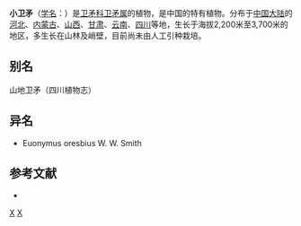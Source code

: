 {{Speciesbox 
| taxon = Euonymus nanoides
| authority = Loes. et Rehd.
}}
'''小卫矛'''（[[学名|学名]]：{{lang|la|''Euonymus nanoides''}}）是[[卫矛科|卫矛科]][[卫矛属|卫矛属]]的植物，是中国的特有植物。分布于[[中国大陆|中国大陆]]的[[河北|河北]]、[[内蒙古|内蒙古]]、[[山西|山西]]、[[甘肃|甘肃]]、[[云南|云南]]、[[四川|四川]]等地，生长于海拔2,200米至3,700米的地区，多生长在山林及峭壁，目前尚未由人工引种栽培。

== 别名 ==
山地卫矛（四川植物志）

== 异名 ==
* Euonymus oresbius W. W. Smith

== 参考文献 ==
<div class="references-small">
* {{cite web| url =http://www.bioinfo.cn/db05/KmzwSpecies.php?action=view&id=3060| title =小卫矛| work =《中国高等植物数据库全库》| publisher =中国科学院微生物研究所| author =昆明植物研究所| accessdate =2009-02-23| deadurl =yes| archiveurl =https://web.archive.org/web/20160305000454/http://www.bioinfo.cn/db05/KmzwSpecies.php?action=view&id=3060| archivedate =2016-03-05}}
</div>
{{Taxonbar|from=Q10957994}}

[[Category:卫矛属|X]]
[[Category:中國特有植物|X]]